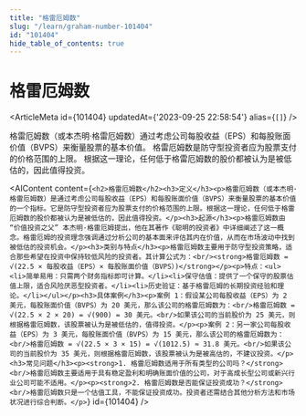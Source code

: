 ```yaml
---
title: "格雷厄姆数"
slug: "/learn/graham-number-101404"
id: "101404"
hide_table_of_contents: true
---
```



# 格雷厄姆数

<ArticleMeta id={101404} updatedAt={'2023-09-25 22:58:54'} alias={`[]`} />
<div className='border-solid border-b border-t-0 my-4 border-[var(--ifm-color-gray-300)]' />

格雷厄姆数（或本杰明·格雷厄姆数）通过考虑公司每股收益（EPS）和每股账面价值（BVPS）来衡量股票的基本价值。 格雷厄姆数是防守型投资者应为股票支付的价格范围的上限。 根据这一理论，任何低于格雷厄姆数的股价都被认为是被低估的，因此值得投资。

<AIContent content={`<h2>格雷厄姆数</h2><h3>定义</h3><p>格雷厄姆数（或本杰明·格雷厄姆数）是通过考虑公司每股收益（EPS）和每股账面价值（BVPS）来衡量股票的基本价值的一个指标。它是防守型投资者应为股票支付的价格范围的上限。根据这一理论，任何低于格雷厄姆数的股价都被认为是被低估的，因此值得投资。</p><h3>起源</h3><p>格雷厄姆数由 “价值投资之父” 本杰明·格雷厄姆提出，他在其著作《聪明的投资者》中详细阐述了这一概念。格雷厄姆的投资理念强调通过分析公司的基本面来评估其内在价值，从而在市场波动中找到被低估的投资机会。</p><h3>类别与特点</h3><p>格雷厄姆数主要用于防守型投资策略，适合那些希望在投资中保持较低风险的投资者。其计算公式为：<br/><strong>格雷厄姆数 = √(22.5 × 每股收益（EPS）× 每股账面价值（BVPS）)</strong></p><p>特点：<ul><li>简单易用：只需两个财务指标即可计算。</li><li>保守估值：提供了一个保守的股票估值上限，适合风险厌恶型投资者。</li><li>历史验证：基于格雷厄姆的长期投资经验和理论。</li></ul></p><h3>具体案例</h3><p>案例 1：假设某公司每股收益（EPS）为 2 美元，每股账面价值（BVPS）为 20 美元，那么该公司的格雷厄姆数为：<br/>格雷厄姆数 = √(22.5 × 2 × 20) = √(900) = 30 美元。<br/>如果该公司的当前股价为 25 美元，则根据格雷厄姆数，该股票被认为是被低估的，值得投资。</p><p>案例 2：另一家公司每股收益（EPS）为 3 美元，每股账面价值（BVPS）为 15 美元，那么该公司的格雷厄姆数为：<br/>格雷厄姆数 = √(22.5 × 3 × 15) = √(1012.5) ≈ 31.8 美元。<br/>如果该公司的当前股价为 35 美元，则根据格雷厄姆数，该股票被认为是被高估的，不建议投资。</p><h3>常见问题</h3><p><strong>1. 格雷厄姆数适用于所有类型的公司吗？</strong><br/>格雷厄姆数主要适用于具有稳定盈利和明确账面价值的公司，对于高成长型公司或新兴行业公司可能不适用。</p><p><strong>2. 格雷厄姆数是否能保证投资成功？</strong><br/>格雷厄姆数只是一个估值工具，不能保证投资成功。投资者还需结合其他分析方法和市场状况进行综合判断。</p>`} id={101404} />
